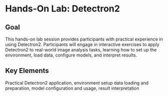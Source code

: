 # Hands-On Lab: Detectron2

## Goal {.unnumbered}
This hands-on lab session provides participants with practical experience in using Detectron2. Participants will engage in interactive exercises to apply Detectron2 to real-world image analysis tasks, learning how to set up the environment, load data, configure models, and interpret results.

## Key Elements {.unnumbered}
Practical Detectron2 application, environment setup
data loading and preparation, model configuration and usage, result interpretation
